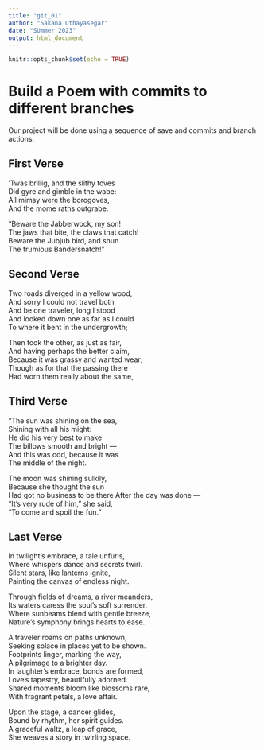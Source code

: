 ```yaml
---
title: "git_01"
author: "Sakana Uthayasegar"
date: "SUmmer 2023"
output: html_document
---
```


```r
knitr::opts_chunk$set(echo = TRUE)
```
# Build a Poem with commits to different branches
Our project will be done using a sequence of save and commits and branch actions.
<!-- Do not modify or change any text in "!--" bracketed areas such as this --- these are instructions to
you, if you change any of this the git program will notice it and compromise your git merging strategy !-->

## First Verse 
<!--Put the first five lines of a poem by Lewis Carrol in this section!-->


’Twas brillig, and the slithy toves  
      Did gyre and gimble in the wabe:  
All mimsy were the borogoves,  
      And the mome raths outgrabe.  

“Beware the Jabberwock, my son!  
      The jaws that bite, the claws that catch!  
Beware the Jubjub bird, and shun  
      The frumious Bandersnatch!”  

## Second Verse
<!--Put the first five lines of a poem by Robert Frost here!-->

Two roads diverged in a yellow wood,  
And sorry I could not travel both  
And be one traveler, long I stood  
And looked down one as far as I could  
To where it bent in the undergrowth;  

Then took the other, as just as fair,  
And having perhaps the better claim,  
Because it was grassy and wanted wear;  
Though as for that the passing there  
Had worn them really about the same,  

## Third Verse
<!--Put the first two verses of The Walrus and the Carpenter here!-->

"The sun was shining on the sea,  
      Shining with all his might:  
He did his very best to make  
      The billows smooth and bright —  
And this was odd, because it was  
      The middle of the night.  

The moon was shining sulkily,  
      Because she thought the sun  
Had got no business to be there 
      After the day was done —  
"It's very rude of him," she said,  
      "To come and spoil the fun."  

## Last Verse
<!--Put a short poem you created using chatGPT of 20 to 30 lines,here!-->
In twilight's embrace, a tale unfurls,  
Where whispers dance and secrets twirl.  
Silent stars, like lanterns ignite,  
Painting the canvas of endless night.  

Through fields of dreams, a river meanders,  
Its waters caress the soul's soft surrender.  
Where sunbeams blend with gentle breeze,  
Nature's symphony brings hearts to ease.  

A traveler roams on paths unknown,  
Seeking solace in places yet to be shown.  
Footprints linger, marking the way,  
A pilgrimage to a brighter day.  
In laughter's embrace, bonds are formed,  
Love's tapestry, beautifully adorned.  
Shared moments bloom like blossoms rare,  
With fragrant petals, a love affair.  

Upon the stage, a dancer glides,  
Bound by rhythm, her spirit guides.  
A graceful waltz, a leap of grace,  
She weaves a story in twirling space.  